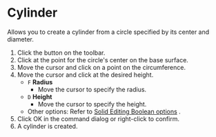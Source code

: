 
# Cylinder

<Reference shortcut='Shift-C' command='Cylinder' button='Toolbar' />

Allows you to create a cylinder from a circle specified by its center and diameter.

1. Click the button on the toolbar.
2. Click at the point for the circle's center on the base surface.
3. Move the cursor and click on a point on the circumference.
4. Move the cursor and click at the desired height.
   - `F` **Radius**
      - Move the cursor to specify the radius.
   - `D` **Height**
      - Move the cursor to specify the height.
   - Other options: Refer to [Solid Editing Boolean options](boolean-options) .
5. Click OK in the command dialog or right-click to confirm.
6. A cylinder is created.